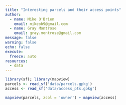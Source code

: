 ```yaml
---
title: "Interesting parcels and their access points"
author:
  - name: Mike O'Brien
    email: mikeob9@gmail.com
  - name: Gray Montrose
    email: gray.montrose@gmail.com
message: false
warning: false
echo: false
execute: 
  freeze: auto
resources: 
  - data
---
```


```r
library(sf); library(mapview)
parcels <- read_sf('data/parcels.gpkg')
access <- read_sf('data/access_pts.gpkg')

mapview(parcels, zcol = 'owner') + mapview(access)
```
